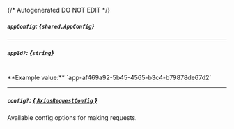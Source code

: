{/* Autogenerated DO NOT EDIT  */}

##### `appConfig`: *{`shared.AppConfig`}*
<Collapsible>
    <AppConfig/>
</Collapsible>

---
##### `appId?`: *{`string`}*
<br/>
**Example value:** `app-af469a92-5b45-4565-b3c4-b79878de67d2`

---
##### `config?`: [*{ `AxiosRequestConfig` }*](https://axios-http.com/docs/req_config)
Available config options for making requests.


